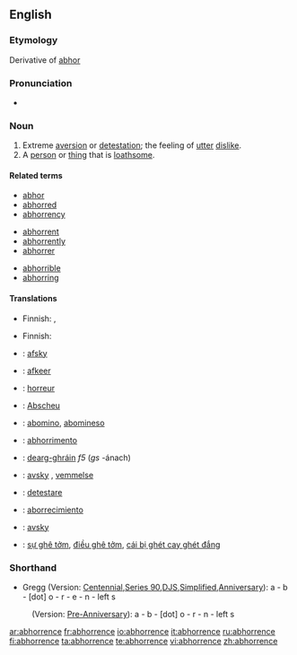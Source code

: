 ==English==

===Etymology===
Derivative of [[abhor]]

===Pronunciation===
*{{audio|en-us-abhorrence.ogg|Audio (US)}}

===Noun===
{{en-noun}}

# Extreme [[aversion]] or [[detestation]]; the feeling of [[utter]] [[dislike]].
# A [[person]] or [[thing]] that is [[loathsome]].

====Related terms====
{{rel-top}}
*[[abhor]]
*[[abhorred]]
*[[abhorrency]]
{{rel-mid3}}
*[[abhorrent]]
*[[abhorrently]]
*[[abhorrer]]
{{rel-mid3}}
*[[abhorrible]]
*[[abhorring]]
{{rel-bottom}}

====Translations====
{{trans-top|extreme aversion}}
*Finnish: {{t-|fi|inho}}, {{t+|fi|kammo}}
{{trans-mid}}
{{trans-bottom}}

{{trans-top|loathsome person or thing}}
*Finnish: {{t|fi|iljetys}}
{{trans-mid}}
{{trans-bottom}}

{{checktrans-top}}
*{{ttbc|Danish}}: [[afsky]] {{c}}
*{{ttbc|Dutch}}: [[afkeer]] {{m}}
*{{ttbc|French}}: [[horreur]] {{m}}
*{{ttbc|German}}: [[Abscheu]]
*{{ttbc|Ido}}: [[abomino]], [[abomineso]]
{{checktrans-mid}}
*{{ttbc|Interlingua}}: [[abhorrimento]]
*{{ttbc|Irish}}: [[dearg-ghráin]] ''f5'' (''gs'' -ánach)
*{{ttbc|Norwegian}}: [[avsky]] {{c}}, [[vemmelse]] {{c}}
*{{ttbc|Romanian}}: [[detestare]]
*{{ttbc|Spanish}}: [[aborrecimiento]] {{m}}
*{{ttbc|Swedish}}: [[avsky]]
*{{ttbc|Vietnamese}}: [[sự ghê tởm]], [[điều ghê tởm]], [[cái bị ghét cay ghét đắng]]
{{checktrans-bottom}}

===Shorthand===

* Gregg (Version: [http://en.wikipedia.org/wiki/Gregg_Shorthand#Centennial_Gregg_Shorthand Centennial],[http://en.wikipedia.org/wiki/Gregg_Shorthand#Series_90_Gregg_Shorthand  Series 90],[http://en.wikipedia.org/wiki/Gregg_Shorthand#Diamond_Jubilee_Gregg_Shorthand  DJS],[http://en.wikipedia.org/wiki/Gregg_Shorthand#Simplified_Gregg_Shorthand Simplified],[http://en.wikipedia.org/wiki/Gregg_Shorthand#Anniversary_Gregg_Shorthand Anniversary]): a - b - [dot] o - r - e - n - left s
: (Version: [http://en.wikipedia.org/wiki/Gregg_Shorthand#Pre_Anniversary_Gregg_Shorthand Pre-Anniversary]): a - b - [dot] o - r - n - left s

[[ar:abhorrence]]
[[fr:abhorrence]]
[[io:abhorrence]]
[[it:abhorrence]]
[[ru:abhorrence]]
[[fi:abhorrence]]
[[ta:abhorrence]]
[[te:abhorrence]]
[[vi:abhorrence]]
[[zh:abhorrence]]